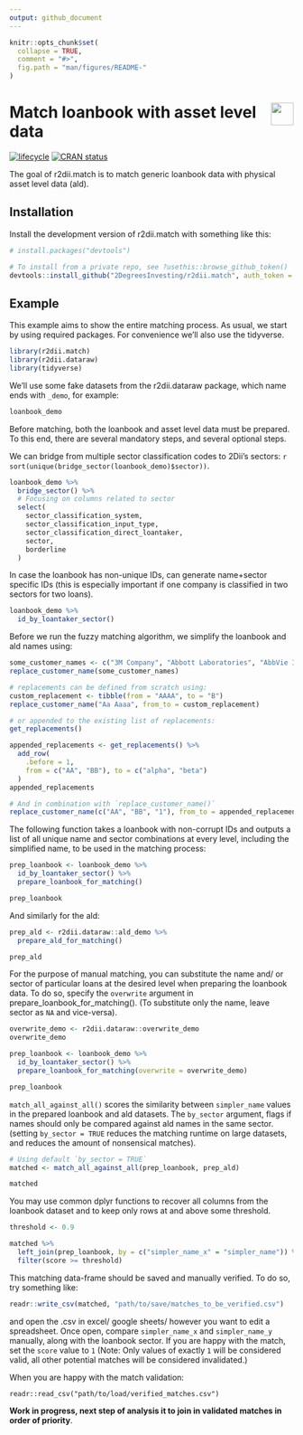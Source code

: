 ```yaml
---
output: github_document 
---
```

<!-- README.md is generated from README.Rmd. Please edit that file -->

```r
knitr::opts_chunk$set(
  collapse = TRUE,
  comment = "#>",
  fig.path = "man/figures/README-"
)
```

# <img src="https://i.imgur.com/3jITMq8.png" align="right" height=40 /> Match loanbook with asset level data

<!-- badges: start -->
[![lifecycle](https://img.shields.io/badge/lifecycle-experimental-orange.svg)](https://www.tidyverse.org/lifecycle/#experimental)
[![CRAN status](https://www.r-pkg.org/badges/version/r2dii.match)](https://CRAN.R-project.org/package=r2dii.match)
<!-- badges: end -->

The goal of r2dii.match is to match generic loanbook data with physical asset level data (ald).

## Installation

Install the development version of r2dii.match with something like this:

```r
# install.packages("devtools")

# To install from a private repo, see ?usethis::browse_github_token()
devtools::install_github("2DegreesInvesting/r2dii.match", auth_token = "abc")
```

## Example

This example aims to show the entire matching process. As usual, we start by using required packages. For convenience we'll also use the tidyverse.

```r
library(r2dii.match)
library(r2dii.dataraw)
library(tidyverse)
```

We'll use some fake datasets from the r2dii.dataraw package, which name ends with `_demo`, for example:

```r
loanbook_demo
```

Before matching, both the loanbook and asset level data must be prepared.
To this end, there are several mandatory steps, and several optional steps. 

We can bridge from multiple sector classification codes to 2Dii's sectors: `r sort(unique(bridge_sector(loanbook_demo)$sector))`.

```r
loanbook_demo %>%
  bridge_sector() %>%
  # Focusing on columns related to sector
  select(
    sector_classification_system,
    sector_classification_input_type,
    sector_classification_direct_loantaker,
    sector,
    borderline
  )
```

In case the loanbook has non-unique IDs, can generate name+sector specific IDs
(this is especially important if one company is classified in two sectors for two loans).

```r
loanbook_demo %>%
  id_by_loantaker_sector()
```

Before we run the fuzzy matching algorithm, we simplify the loanbook and ald names using:

```r
some_customer_names <- c("3M Company", "Abbott Laboratories", "AbbVie Inc.")
replace_customer_name(some_customer_names)

# replacements can be defined from scratch using:
custom_replacement <- tibble(from = "AAAA", to = "B")
replace_customer_name("Aa Aaaa", from_to = custom_replacement)

# or appended to the existing list of replacements:
get_replacements()

appended_replacements <- get_replacements() %>%
  add_row(
    .before = 1,
    from = c("AA", "BB"), to = c("alpha", "beta")
  )
appended_replacements

# And in combination with `replace_customer_name()`
replace_customer_name(c("AA", "BB", "1"), from_to = appended_replacements)
```

The following function takes a loanbook with non-corrupt IDs and outputs a list of all unique name and sector combinations at every level, including the simplified name, to be used in the matching process: 

```r
prep_loanbook <- loanbook_demo %>%
  id_by_loantaker_sector() %>%
  prepare_loanbook_for_matching()

prep_loanbook
```

And similarly for the ald:

```r
prep_ald <- r2dii.dataraw::ald_demo %>%
  prepare_ald_for_matching()

prep_ald
```

For the purpose of manual matching, you can substitute the name and/ or sector of particular loans at the desired level when preparing the loanbook data. To do so, specify the `overwrite` argument in prepare_loanbook_for_matching(). (To substitute only the name, leave sector as `NA` and vice-versa). 

```r
overwrite_demo <- r2dii.dataraw::overwrite_demo
overwrite_demo

prep_loanbook <- loanbook_demo %>%
  id_by_loantaker_sector() %>%
  prepare_loanbook_for_matching(overwrite = overwrite_demo)

prep_loanbook
```

`match_all_against_all()` scores the similarity between `simpler_name` values in the prepared loanbook and ald datasets. The `by_sector` argument, flags if names should only be compared against ald names in the same sector. (setting `by_sector = TRUE` reduces the matching runtime on large datasets, and reduces the amount of nonsensical matches). 

```r
# Using default `by_sector = TRUE`
matched <- match_all_against_all(prep_loanbook, prep_ald)

matched
```

You may use common dplyr functions to recover all columns from the loanbook dataset and to keep only rows at and above some threshold.

```r
threshold <- 0.9

matched %>%
  left_join(prep_loanbook, by = c("simpler_name_x" = "simpler_name")) %>%
  filter(score >= threshold)
```

This matching data-frame should be saved and manually verified. To do so, try something like: 

```r
readr::write_csv(matched, "path/to/save/matches_to_be_verified.csv")
```

and open the .csv in excel/ google sheets/ however you want to edit a spreadsheet. Once open, compare `simpler_name_x` and `simpler_name_y` manually, along with the loanbook sector. If you are happy with the match, set the `score` value to `1` (Note: Only values of exactly `1` will be considered valid, all other potential matches will be considered invalidated.)

When you are happy with the match validation: 

```
readr::read_csv("path/to/load/verified_matches.csv")
```

**Work in progress, next step of analysis it to join in validated matches in order of priority**. 
